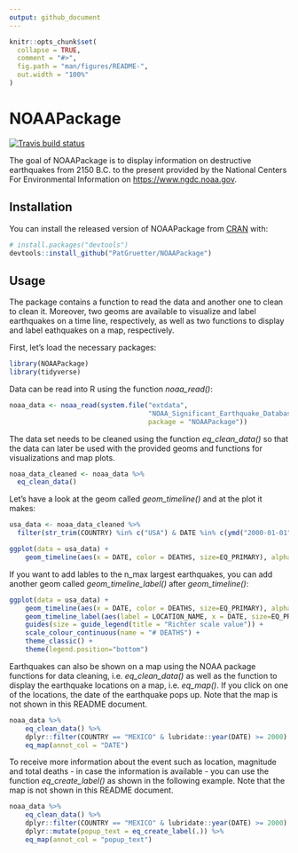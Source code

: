 ```yaml
---
output: github_document
---
```


<!-- README.md is generated from README.Rmd. Please edit that file -->

```r
knitr::opts_chunk$set(
  collapse = TRUE,
  comment = "#>",
  fig.path = "man/figures/README-",
  out.width = "100%"
)
```

# NOAAPackage

<!-- badges: start -->
[![Travis build status](https://travis-ci.org/PatGruetter/NOAAPackage.svg?branch=master)](https://travis-ci.org/PatGruetter/NOAAPackage)
<!-- badges: end -->

The goal of NOAAPackage is to display information on destructive earthquakes from 2150 B.C. to the present provided by the National Centers For Environmental Information on [https://www.ngdc.noaa.gov](https://www.ngdc.noaa.gov).


## Installation

You can install the released version of NOAAPackage from [CRAN](https://CRAN.R-project.org) with:

``` r
# install.packages("devtools")
devtools::install_github("PatGruetter/NOAAPackage")
```

## Usage
The package contains a function to read the data and another one to clean to clean it. Moreover, two geoms are available to visualize and label earthquakes on a time line, respectively, as well as two functions to display and label eathquakes on a map, respectively.

First, let's load the necessary packages:

```r
library(NOAAPackage)
library(tidyverse)
```

Data can be read into R using the function *noaa_read()*:

```r
noaa_data <- noaa_read(system.file("extdata",
                                   "NOAA_Significant_Earthquake_Database.txt",
                                   package = "NOAAPackage"))
```

The data set needs to be cleaned using the function *eq_clean_data()* so that the data can later be used with the provided geoms and functions for visualizations and map plots.

```r
noaa_data_cleaned <- noaa_data %>% 
  eq_clean_data()
```

Let's have a look at the geom called *geom_timeline()* and at the plot it makes:

```r
usa_data <- noaa_data_cleaned %>%
  filter(str_trim(COUNTRY) %in% c("USA") & DATE %in% c(ymd("2000-01-01"):ymd("2017-01-01")))

ggplot(data = usa_data) +
    geom_timeline(aes(x = DATE, color = DEATHS, size=EQ_PRIMARY), alpha=0.6)
```

If you want to add lables to the n_max largest earthquakes, you can add another geom called *geom_timeline_label()* after *geom_timeline()*:

```r
ggplot(data = usa_data) +
    geom_timeline(aes(x = DATE, color = DEATHS, size=EQ_PRIMARY), alpha=0.6) + 
    geom_timeline_label(aes(label = LOCATION_NAME, x = DATE, size=EQ_PRIMARY, n_max = 4)) +
    guides(size = guide_legend(title = "Richter scale value")) +
    scale_colour_continuous(name = "# DEATHS") +
    theme_classic() +
    theme(legend.position="bottom")
```

Earthquakes can also be shown on a map using the NOAA package functions for data cleaning, i.e. *eq_clean_data()* as well as the function to display the earthquake locations on a map, i.e. *eq_map()*. If you click on one of the locations, the date of the earthquake pops up. Note that the map is not shown in this README document.

```r
noaa_data %>%
    eq_clean_data() %>%
    dplyr::filter(COUNTRY == "MEXICO" & lubridate::year(DATE) >= 2000) %>% 
    eq_map(annot_col = "DATE")
```

To receive more information about the event such as location, magnitude and total deaths - in case the information is available - you can use the function *eq_create_label()* as shown in the following example. Note that the map is not shown in this README document.

```r
noaa_data %>%
    eq_clean_data() %>% 
    dplyr::filter(COUNTRY == "MEXICO" & lubridate::year(DATE) >= 2000) %>% 
    dplyr::mutate(popup_text = eq_create_label(.)) %>% 
    eq_map(annot_col = "popup_text")

```
